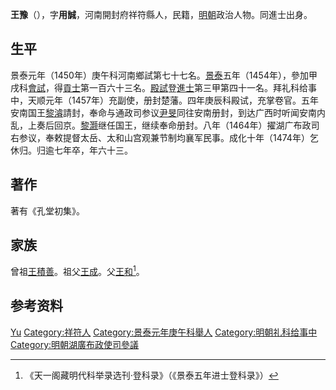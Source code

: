 {{Otheruses|other=名为王豫的其他人物|王豫}}

'''王豫'''（{{bd|1418年||1480年|}}），字'''用誠'''，河南開封府祥符縣人，民籍，[[明朝|明朝]]政治人物。同進士出身。

== 生平 ==
景泰元年（1450年）庚午科河南鄉試第七十七名。[[景泰|景泰]]五年（1454年），參加甲戌科[[會試|會試]]，得[[貢士|貢士]]第一百六十三名。[[殿試|殿試]]登[[進士|進士]]第三甲第四十一名。拜礼科给事中，天顺元年（1457年）充副使，册封楚藩。四年庚辰科殿试，充掌卷官。五年安南国王[[黎濬|黎濬]]請封，奉命与通政司参议[[尹旻|尹旻]]同往安南册封，到达广西时听闻安南内乱，上奏后回京。[[黎灏|黎灏]]继任国王，继续奉命册封。八年（1464年）擢湖广布政司右参议，奉敕提督太岳、太和山宫观兼节制均襄军民事。成化十年（1474年）乞休归。归逾七年卒，年六十三。

== 著作 ==
著有《孔堂初集》。

== 家族 ==
曾祖[[王積善|王積善]]。祖父[[王成|王成]]。父[[王和|王和]]<ref>《天一阁藏明代科举录选刊·登科录》（《景泰五年进士登科录》）</ref>。

== 参考资料 ==
{{reflist}}

{{景泰五年甲戌科殿試金榜}}

{{Authority control}}

{{DEFAULTSORT:Wang王}}
[[Category:王姓|Yu]]
[[Category:祥符人|Category:祥符人]]
[[Category:景泰元年庚午科舉人|Category:景泰元年庚午科舉人]]
[[Category:明朝礼科给事中|Category:明朝礼科给事中]]
[[Category:明朝湖廣布政使司參議|Category:明朝湖廣布政使司參議]]


{{明朝人物小作品}}